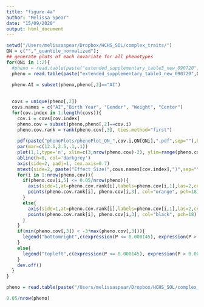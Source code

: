 ```yaml
---
title: "figure 4a"
author: "Melissa Spear"
date: "15/09/2020"
output: html_document
---
```



```r
setwd("/Users/melissaspear/Dropbox/HCHS_SOL/complex_traits/")
QN = c("","_quantile_normalized");
## generate plots of each covariate for all phenotypes
for(QNi in 1:2){
  #pheno = read.table(paste("extended_supplementary_table3_new_090720",QN[QNi],".txt",sep=""),skip=1,sep='\t')
  pheno = read.table(paste("extended_supplementary_table3_new_090720",QN[QNi],".txt",sep=""),skip=1,sep='\t')

  pheno.AI = subset(pheno,pheno[,2]=="AI")
  
  
  covs = unique(pheno[,2])
  covs.names = c("AI","Birth Year", "Gender", "Weight", "Center")
  for(cov.index in 1:length(covs)){
    cov.i = covs[cov.index]
    pheno.cov = subset(pheno,pheno[,2]==cov.i)
    pheno.cov.rank = rank(pheno.cov[,3], ties.method="first")
    
    pdf(paste("phenoPlots/phenoPlot_QN_",cov.i,QN[QNi],".pdf",sep=""),height=4,width=7,pointsize=10)
    par(mar=c(12.5,2.5,.1,.1))
    plot(1,1,type='n', xlim=c(3,nrow(pheno.cov)-2), ylim=range(pheno.cov[,3]), xlab="",ylab="",xaxt='n', yaxt='n')
    abline(h=0, col='darkgrey')
    axis(side=2, padj=1, cex.axis=0.7)
    mtext(side=2, paste("Effect Size(",covs.names[cov.index],")",sep=""), line=1.5)
    for(i in 1:nrow(pheno.cov)){
      if(pheno.cov[i,5] <= 0.05/nrow(pheno)){
        axis(side=1,at=pheno.cov.rank[i],labels=pheno.cov[i,1],las=2,cex.axis=.7,col="orange",col.axis="orange")
        points(pheno.cov.rank[i], pheno.cov[i,3], col="orange", pch=18)
      }
      else{
        axis(side=1,at=pheno.cov.rank[i],labels=pheno.cov[i,1],las=2,cex.axis=.7)
        points(pheno.cov.rank[i], pheno.cov[i,3], col="black", pch=18)
      }
    }
    if(min(pheno.cov[,3]) < -3*max(pheno.cov[,3])){
      legend("bottomright",c(expression(P <= 0.000145), expression(P > 0.000145)), col=c("orange","black"), pch=18)
    }
    else{
      legend("topleft",c(expression(P <= 0.000145), expression(P > 0.000145)), col=c("orange","black"), pch=18)
    }
    dev.off()
  }
}

```


```r
pheno = read.table(paste("/Users/melissaspear/Dropbox/HCHS_SOL/complex_traits/extended_supplementary_table3_new_090720.txt",sep=""),skip=1,sep='\t')

0.05/nrow(pheno)
```



